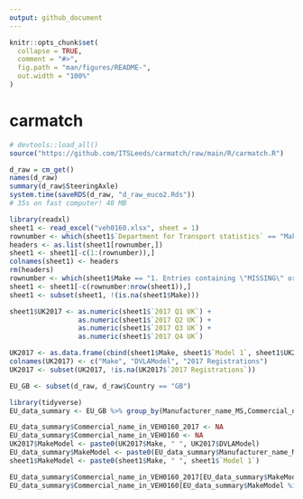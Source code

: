 ```yaml
---
output: github_document
---
```


<!-- README.md is generated from README.Rmd. Please edit that file -->

```r
knitr::opts_chunk$set(
  collapse = TRUE,
  comment = "#>",
  fig.path = "man/figures/README-",
  out.width = "100%"
)
```

# carmatch

<!-- badges: start -->
<!-- badges: end -->

```r
# devtools::load_all()
source("https://github.com/ITSLeeds/carmatch/raw/main/R/carmatch.R")

d_raw = cm_get()
names(d_raw)
summary(d_raw$SteeringAxle)
system.time(saveRDS(d_raw, "d_raw_euco2.Rds"))
# 35s on fast computer! 40 MB

library(readxl)
sheet1 <- read_excel("veh0160.xlsx", sheet = 1)
rownumber <- which(sheet1$`Department for Transport statistics` == "Make")
headers <- as.list(sheet1[rownumber,])
sheet1 <- sheet1[-c(1:(rownumber)),]
colnames(sheet1) <- headers
rm(headers)
rownumber <- which(sheet1$Make == "1. Entries containing \"MISSING\" or \"UNKNOWN MODEL\" are either for vehicles that have never been allocated a model code (most likely older vehicles manufactured before 1972) or new vehicles when the code lookup has not yet been published.")
sheet1 <- sheet1[-c(rownumber:nrow(sheet1)),]
sheet1 <- subset(sheet1, !(is.na(sheet1$Make)))

sheet1$UK2017 <- as.numeric(sheet1$`2017 Q1 UK`) +
                 as.numeric(sheet1$`2017 Q2 UK`) +
                 as.numeric(sheet1$`2017 Q3 UK`) +
                 as.numeric(sheet1$`2017 Q4 UK`)

UK2017 <- as.data.frame(cbind(sheet1$Make, sheet1$`Model 1`, sheet1$UK2017))
colnames(UK2017) <- c("Make", "DVLAModel", "2017 Registrations")
UK2017 <- subset(UK2017, !is.na(UK2017$`2017 Registrations`))

EU_GB <- subset(d_raw, d_raw$Country == "GB")

library(tidyverse)
EU_data_summary <- EU_GB %>% group_by(Manufacturer_name_MS,Commercial_name, NEDC_CO2, Mass_kg, Wheelbase, SteeringAxle, OtherAxle, Fuel_type, Engine_capacity) %>% dplyr::summarise("freq in EU data for UK" = n())

EU_data_summary$Commercial_name_in_VEH0160_2017 <- NA
EU_data_summary$Commercial_name_in_VEH0160 <- NA
UK2017$MakeModel <- paste0(UK2017$Make, " ", UK2017$DVLAModel)
EU_data_summary$MakeModel <- paste0(EU_data_summary$Manufacturer_name_MS, " ", EU_data_summary$Commercial_name)
sheet1$MakeModel <- paste0(sheet1$Make, " ", sheet1$`Model 1`)

EU_data_summary$Commercial_name_in_VEH0160_2017[EU_data_summary$MakeModel %in% UK2017$MakeModel] <- TRUE
EU_data_summary$Commercial_name_in_VEH0160[EU_data_summary$MakeModel %in% sheet1$MakeModel] <- TRUE
```

